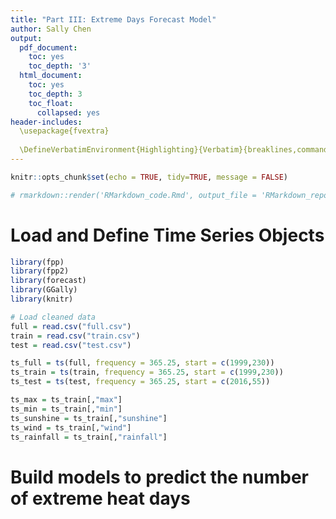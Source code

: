 ```yaml
---
title: "Part III: Extreme Days Forecast Model"
author: Sally Chen
output: 
  pdf_document:
    toc: yes
    toc_depth: '3'
  html_document:
    toc: yes
    toc_depth: 3
    toc_float:
      collapsed: yes
header-includes:
  \usepackage{fvextra}
  
  \DefineVerbatimEnvironment{Highlighting}{Verbatim}{breaklines,commandchars=\\\{\}}
---
```



```r
knitr::opts_chunk$set(echo = TRUE, tidy=TRUE, message = FALSE)

# rmarkdown::render('RMarkdown_code.Rmd', output_file = 'RMarkdown_report.pdf', envir = new.env())
```

# Load and Define Time Series Objects
```r
library(fpp)
library(fpp2)
library(forecast)
library(GGally)
library(knitr)
```


```r
# Load cleaned data
full = read.csv("full.csv")
train = read.csv("train.csv")
test = read.csv("test.csv")
```


```r
ts_full = ts(full, frequency = 365.25, start = c(1999,230))
ts_train = ts(train, frequency = 365.25, start = c(1999,230))
ts_test = ts(test, frequency = 365.25, start = c(2016,55))

ts_max = ts_train[,"max"]
ts_min = ts_train[,"min"]
ts_sunshine = ts_train[,"sunshine"]
ts_wind = ts_train[,"wind"]
ts_rainfall = ts_train[,"rainfall"]

```

\newpage


# Build models to predict the number of extreme heat days